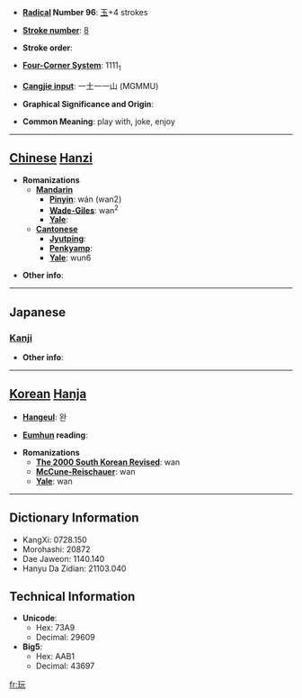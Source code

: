 * '''[[Wiktionary:Chinese radical index| Radical]] Number 96''': [[Wiktionary:Chinese radical index 玉|玉]]+4 strokes

* '''[[Wiktionary:Chinese total strokes index|Stroke number]]''': [[Wiktionary:Chinese total strokes index 8|8]]

* '''Stroke order''': 

* '''[[Wiktionary:Chinese four corner index|Four-Corner System]]''': 1111<sub>1</sub>

* '''[[Wiktionary:Chinese Cangjie index|Cangjie input]]''': 一土一一山 (MGMMU)

* '''Graphical Significance and Origin''': 

* '''Common Meaning''': play with, joke, enjoy

----

== [[Chinese]] [[Hanzi]] ==

* '''Romanizations'''
** '''[[Mandarin]]'''
*** '''[[Pinyin]]''': wán (wan2)
*** '''[[Wade-Giles]]''': wan<sup>2</sup>
*** '''[[Yale]]''': 
** '''[[Cantonese]]'''
*** '''[[Jyutping]]''':
*** '''[[Penkyamp]]''': 
*** '''[[Yale]]''': wun6

* '''Other info''': 

----

==Japanese==
===[[Kanji]]===
{{kanji|on readings=[[がん]] (gan)
|kun readings=[[もてあそぶ]] (moteasobu)
}}

* '''Other info''':  

----

== [[Korean]] [[Hanja]] ==

* '''[[Hangeul]]''': 완

* '''[[Eumhun]] reading''': 

* '''Romanizations'''
** '''[[The 2000 South Korean Revised Romanization|The 2000 South Korean Revised]]''': wan
** '''[[McCune-Reischauer]]''': wan
** '''[[Yale]]''': wan

----

== Dictionary Information ==

* KangXi: 0728.150
* Morohashi: 20872
* Dae Jaweon: 1140.140
* Hanyu Da Zidian: 21103.040

== Technical Information ==

* '''Unicode''':
** Hex: 73A9
** Decimal: 29609
* '''Big5''':
** Hex: AAB1
** Decimal: 43697
[[fr:玩]]